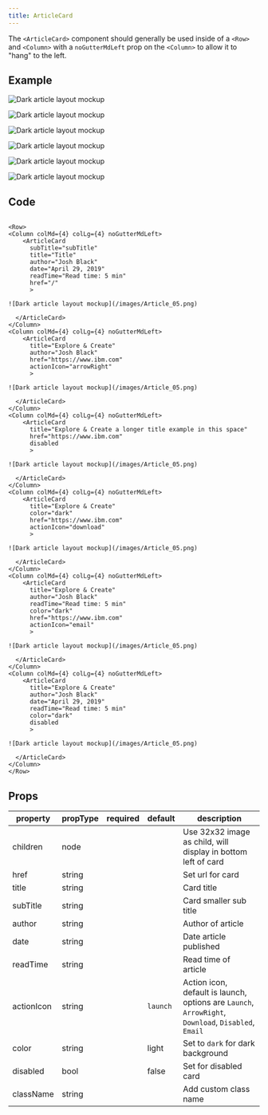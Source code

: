 ```yaml
---
title: ArticleCard
---
```


<PageDescription>

The `<ArticleCard>` component should generally be used inside of a `<Row>` and `<Column>` with a `noGutterMdLeft` prop on the `<Column>` to allow it to "hang" to the left.

</PageDescription>

## Example

<Row>
<Column colMd={4} colLg={4} noGutterMdLeft>
    <ArticleCard
      subTitle="subTitle"
      title="Title"
      author="Josh Black"
      date="April 29, 2019"
      readTime="Read time: 5 min"
      href="/"
      >

![Dark article layout mockup](/images/Article_05.png)

  </ArticleCard>
</Column>
<Column colMd={4} colLg={4} noGutterMdLeft>
    <ArticleCard
      title="Explore & Create"
      author="Josh Black"
      href="https://www.ibm.com"
      actionIcon="arrowRight"
      >

![Dark article layout mockup](/images/Article_05.png)

  </ArticleCard>
</Column>
<Column colMd={4} colLg={4} noGutterMdLeft>
    <ArticleCard
      title="Explore & Create a longer title example in this space"
      href="https://www.ibm.com"
      disabled
      >

![Dark article layout mockup](/images/Article_05.png)

  </ArticleCard>
</Column>
<Column colMd={4} colLg={4} noGutterMdLeft>
    <ArticleCard
      title="Explore & Create"
      color="dark"
      href="https://www.ibm.com"
      actionIcon="download"
      >

![Dark article layout mockup](/images/Article_05.png)

  </ArticleCard>
</Column>
<Column colMd={4} colLg={4} noGutterMdLeft>
    <ArticleCard
      title="Explore & Create"
      author="Josh Black"
      readTime="Read time: 5 min"
      color="dark"
      href="https://www.ibm.com"
      actionIcon="email"
      >

![Dark article layout mockup](/images/Article_05.png)

  </ArticleCard>
</Column>
<Column colMd={4} colLg={4} noGutterMdLeft>
    <ArticleCard
      title="Explore & Create"
      author="Josh Black"
      date="April 29, 2019"
      readTime="Read time: 5 min"
      color="dark"
      disabled
      >

![Dark article layout mockup](/images/Article_05.png)

  </ArticleCard>
</Column>
</Row>

## Code

```

<Row>
<Column colMd={4} colLg={4} noGutterMdLeft>
    <ArticleCard
      subTitle="subTitle"
      title="Title"
      author="Josh Black"
      date="April 29, 2019"
      readTime="Read time: 5 min"
      href="/"
      >

![Dark article layout mockup](/images/Article_05.png)

  </ArticleCard>
</Column>
<Column colMd={4} colLg={4} noGutterMdLeft>
    <ArticleCard
      title="Explore & Create"
      author="Josh Black"
      href="https://www.ibm.com"
      actionIcon="arrowRight"
      >

![Dark article layout mockup](/images/Article_05.png)

  </ArticleCard>
</Column>
<Column colMd={4} colLg={4} noGutterMdLeft>
    <ArticleCard
      title="Explore & Create a longer title example in this space"
      href="https://www.ibm.com"
      disabled
      >

![Dark article layout mockup](/images/Article_05.png)

  </ArticleCard>
</Column>
<Column colMd={4} colLg={4} noGutterMdLeft>
    <ArticleCard
      title="Explore & Create"
      color="dark"
      href="https://www.ibm.com"
      actionIcon="download"
      >

![Dark article layout mockup](/images/Article_05.png)

  </ArticleCard>
</Column>
<Column colMd={4} colLg={4} noGutterMdLeft>
    <ArticleCard
      title="Explore & Create"
      author="Josh Black"
      readTime="Read time: 5 min"
      color="dark"
      href="https://www.ibm.com"
      actionIcon="email"
      >

![Dark article layout mockup](/images/Article_05.png)

  </ArticleCard>
</Column>
<Column colMd={4} colLg={4} noGutterMdLeft>
    <ArticleCard
      title="Explore & Create"
      author="Josh Black"
      date="April 29, 2019"
      readTime="Read time: 5 min"
      color="dark"
      disabled
      >

![Dark article layout mockup](/images/Article_05.png)

  </ArticleCard>
</Column>
</Row>
```

## Props

| property   | propType | required | default  | description                                                                                         |
| ---------- | -------- | -------- | -------- | --------------------------------------------------------------------------------------------------- |
| children   | node     |          |          | Use 32x32 image as child, will display in bottom left of card                                       |
| href       | string   |          |          | Set url for card                                                                                    |
| title      | string   |          |          | Card title                                                                                          |
| subTitle   | string   |          |          | Card smaller sub title                                                                              |
| author     | string   |          |          | Author of article                                                                                   |
| date       | string   |          |          | Date article published                                                                              |
| readTime   | string   |          |          | Read time of article                                                                                |
| actionIcon | string   |          | `launch` | Action icon, default is launch, options are `Launch`, `ArrowRight`, `Download`, `Disabled`, `Email` |
| color      | string   |          | light    | Set to `dark` for dark background                                                                   |
| disabled   | bool     |          | false    | Set for disabled card                                                                               |
| className  | string   |          |          | Add custom class name                                                                               |
